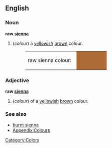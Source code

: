 ==English==

===Noun===
'''raw [[sienna]]'''
#(''colour'') a [[yellow]]ish [[brown]] colour.
#:<table><tr><td>raw sienna colour: &nbsp;</td><td bgcolor="#AE6938" width="80">&nbsp; </td></tr></table>

===Adjective===
'''raw [[sienna]]'''
#(''colour'') of a [[yellow]]ish [[brown]] colour.

===See also===
*[[burnt sienna]]
*[[Wiktionary_Appendix:Colours|Appendix:Colours]]

[[Category:Colors]]